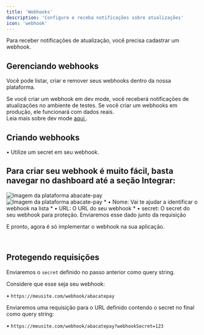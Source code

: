 ```yaml
---
title: 'Webhooks'
description: 'Configure e receba notificações sobre atualizações'
icon: 'webhook'
---
```


Para receber notificações de atualização, você precisa cadastrar um webhook.

## <Icon icon="mobile" type="solid"/>  Gerenciando webhooks

Você pode listar, criar e remover seus webhooks dentro da nossa plataforma.

<Card title="Webhooks funcionam em ambientes diferentes." icon="book" horizontal>
  Se você criar um webhook em dev mode, você receberá notificações de atualizações no ambiente de testes. Se você criar um webhooks em produção, ele funcionará com dados reais. <br />
  Leia mais sobre dev mode <a href="./devmode"> aqui </a>.
</Card>

## <Icon icon="key" type="solid"/>  Criando webhooks

<Card title="Ao criar seu webhook, lembre-se de protegê-lo." icon="light-emergency-on" horizontal>
 • Utilize um secret em seu webhook.
</Card>

## Para criar seu webhook é muito fácil, basta navegar no dashboard até a seção Integrar:

<Steps>
  <Step title="Primeiro Passo">
    <Card>
        <img
            src="/images/criar-webhook.png"
            alt="Imagem da plataforma abacate-pay"
        />
        <Card title="Clique no botao webhooks na seção Integrar" img=""></Card>
    </Card>
  </Step>
  <Step title="Segundo Passo">
    <Card>
        <img
            src="/images/salvar-webhook.png"
            alt="Imagem da plataforma abacate-pay"
        />
        <Card title="Clique no botão Criar e em seguida adicione um descrição sobre o webhook."></Card>
    </Card>
  </Step>
  <Step title="Terceiro Passo">
    <Card>
        <Card title="Preencha:" horizontal> 
            * • Nome: Vai te ajudar a identificar o webhook na lista
            * • URL: O URL do seu webhook
            * • secret: O secret do seu webhook para proteção. Enviaremos esse dado junto da requisição
        </Card>
    </Card>
  </Step>
</Steps>

E pronto, agora é só implementar o webhook na sua aplicação.

<br />

## <Icon icon="lock" type="solid"/> Protegendo requisições

Enviaremos o `secret` definido no passo anterior como query string.

Considere que esse seja seu webhook:

• `https://meusite.com/webhook/abacatepay`

Enviaremos uma requisição para o URL definido contendo o secret no final como query string:

• `https://meusite.com/webhook/abacatepay?webhookSecret=123`
